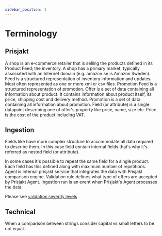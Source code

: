 ```yaml
---
sidebar_position: 1
---
```



# Terminology

## Prisjakt

<Definition id="term_shop" title="Shop">
    A shop is an e-commerce retailer that is selling the products defined in its Product Feed; the inventory. A shop has a primary market, typically associated with an Internet domain (e.g. amazon.se is Amazon Sweden).
</Definition>

<Definition id="term_feed" title="Feed">
    Feed is a structured representation of inventory information and updates. Most often represented as one or more xml or csv files.
</Definition>

<Definition id="term_feed" title="Promotion Feed">
    Promotion Feed is a structured representation of promotion.
</Definition>

<Definition id="term_offer" title="Offer">
    Offer is a set of data containing all information about product. It contains information about product itself, its price, shipping cost and delivery method.
</Definition>

<Definition id="term_offer" title="Promotion">
    Promotion is a set of data containing all information about promotion.
</Definition>

<Definition id="term_field" title="Field">
    Field (or attribute) is a single datapoint describing one of offer's property like price, name, size etc.
</Definition>

<Definition id="term_price" title="Price">
    Price is the cost of the product including VAT. 
</Definition>



## Ingestion


<Definition id="term_nested" title="Nested">

Fields like <Field name="shipping" dir="offer" /> have more complex structure to accommodate all data required to describe them. In this case field contain internal fields that's why it's referred as nested field (or attribute).
    
</Definition>


<Definition id="term_repeatable" title="Repeatable">
    In some cases it's possible to repeat the same field for a single product. Each field has this defined along with maximum number of repetitions. 
</Definition>

<Definition id="term_agent" title="Agent">
    Agent is internal prisjakt service that integrates the data with Prisjakt comparison engine.
</Definition>


<Definition id="term_validation_rule" title="Validation  Rule">
    Validation rule defines what type of offers are accepted by Prisjakt Agent.
</Definition>


<Definition id="term_ingestion_run" title="Ingestion Run">
    Ingestion run is an event when Prisjakt's Agent processes the data.
</Definition>


<Definition id="term_severity" title="Severity">

Please see [validation severity levels](/reference/validation-severity-levels.md)

</Definition>

## Technical

<Definition id="term_case_sensitive" title="Case Sensitive">
    When a comparison between strings consider capital vs small letters to be not equal.
</Definition>

